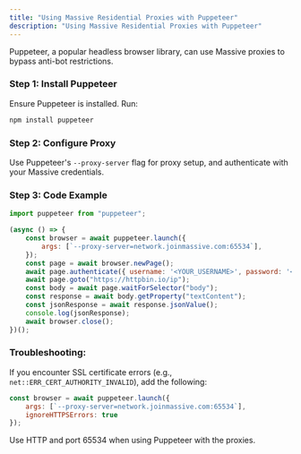 ```yaml
---
title: "Using Massive Residential Proxies with Puppeteer"
description: "Using Massive Residential Proxies with Puppeteer"
---
```


Puppeteer, a popular headless browser library, can use Massive proxies to bypass anti-bot restrictions.

### Step 1: Install Puppeteer

Ensure Puppeteer is installed. Run:

```bash
npm install puppeteer
```

### Step 2: Configure Proxy

Use Puppeteer's `--proxy-server` flag for proxy setup, and authenticate with your Massive credentials.

### Step 3: Code Example

```javascript
import puppeteer from "puppeteer";

(async () => {
    const browser = await puppeteer.launch({
        args: [`--proxy-server=network.joinmassive.com:65534`],
    });
    const page = await browser.newPage();
    await page.authenticate({ username: '<YOUR_USERNAME>', password: '<YOUR_PASSWORD>' });
    await page.goto("https://httpbin.io/ip");
    const body = await page.waitForSelector("body");
    const response = await body.getProperty("textContent");
    const jsonResponse = await response.jsonValue();
    console.log(jsonResponse);
    await browser.close();
})();
```

### Troubleshooting:

If you encounter SSL certificate errors (e.g., `net::ERR_CERT_AUTHORITY_INVALID`), add the following:

```javascript
const browser = await puppeteer.launch({
    args: [`--proxy-server=network.joinmassive.com:65534`],
    ignoreHTTPSErrors: true
});
```

Use HTTP and port 65534 when using Puppeteer with the proxies.